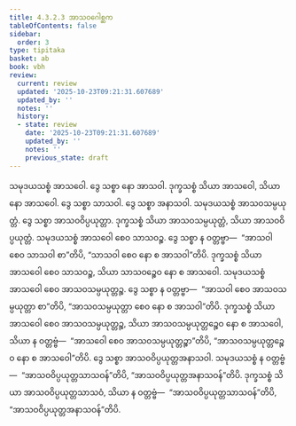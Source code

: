 ```yaml
---
title: 4.3.2.3 အာသဝဂေါစ္ဆက
tableOfContents: false
sidebar:
  order: 3
type: tipitaka
basket: ab
book: vbh
review:
  current: review
  updated: '2025-10-23T09:21:31.607689'
  updated_by: ''
  notes: ''
  history:
  - state: review
    date: '2025-10-23T09:21:31.607689'
    updated_by: ''
    notes: ''
    previous_state: draft
---
```



<ReviewStatus review={frontmatter.review} showDetails={true} />

<HypothesisAnnotation frontmatter={frontmatter} />

<DynamicBreadcrumb />

<Paragraph number="846" book="vbh">
သမုဒယသစ္စံ အာသဝေါ. ဒွေ သစ္စာ နော အာသဝါ. ဒုက္ခသစ္စံ သိယာ အာသဝေါ, သိယာ နော အာသဝေါ. ဒွေ သစ္စာ သာသဝါ. ဒွေ သစ္စာ အနာသဝါ. သမုဒယသစ္စံ အာသဝသမ္ပယုတ္တံ. ဒွေ သစ္စာ အာသဝဝိပ္ပယုတ္တာ. ဒုက္ခသစ္စံ သိယာ အာသဝသမ္ပယုတ္တံ, သိယာ အာသဝဝိပ္ပယုတ္တံ. သမုဒယသစ္စံ အာသဝေါ စေဝ သာသဝဉ္စ. ဒွေ သစ္စာ န ဝတ္တဗ္ဗာ—  “အာသဝါ စေဝ သာသဝါ စာ”တိပိ, “သာသဝါ စေဝ နော စ အာသဝါ”တိပိ. ဒုက္ခသစ္စံ သိယာ အာသဝေါ စေဝ သာသဝဉ္စ, သိယာ သာသဝဉ္စေဝ နော စ အာသဝေါ. သမုဒယသစ္စံ အာသဝေါ စေဝ အာသဝသမ္ပယုတ္တဉ္စ. ဒွေ သစ္စာ န ဝတ္တဗ္ဗာ—  “အာသဝါ စေဝ အာသဝသမ္ပယုတ္တာ စာ”တိပိ, “အာသဝသမ္ပယုတ္တာ စေဝ နော စ အာသဝါ”တိပိ. ဒုက္ခသစ္စံ သိယာ အာသဝေါ စေဝ အာသဝသမ္ပယုတ္တဉ္စ, သိယာ အာသဝသမ္ပယုတ္တဉ္စေဝ နော စ အာသဝေါ, သိယာ န ဝတ္တဗ္ဗံ—  “အာသဝေါ စေဝ အာသဝသမ္ပယုတ္တဉ္စာ”တိပိ, “အာသဝသမ္ပယုတ္တဉ္စေဝ နော စ အာသဝေါ”တိပိ. ဒွေ သစ္စာ အာသဝဝိပ္ပယုတ္တအနာသဝါ. သမုဒယသစ္စံ န ဝတ္တဗ္ဗံ—  “အာသဝဝိပ္ပယုတ္တသာသဝန်”တိပိ, “အာသဝဝိပ္ပယုတ္တအနာသဝန်”တိပိ. ဒုက္ခသစ္စံ သိယာ အာသဝဝိပ္ပယုတ္တသာသဝံ, သိယာ န ဝတ္တဗ္ဗံ—  “အာသဝဝိပ္ပယုတ္တသာသဝန်”တိပိ, “အာသဝဝိပ္ပယုတ္တအနာသဝန်”တိပိ.
</Paragraph>